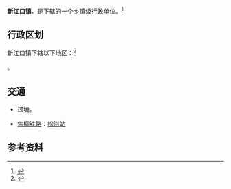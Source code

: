 {{中国乡级行政区|42/10/87/100/000}}

'''新江口镇'''，是{{PRC admin/fullname|42/10/87/100/000|3}}下辖的一个[[乡镇|乡镇]]级行政单位。<ref>{{PRC admin/ref sgc|{{PRC admin/parent|42/10/87/100/000}}}}</ref>

== 行政区划 ==

新江口镇下辖以下地区：<ref>{{PRC admin/ref sgc|42/10/87/100/000}}</ref>

{{PRC admin/children|42/10/87/100/000}}。

== 交通 ==
* {{中国国道名|351}}过境。
* {{rint|cn|rail}}[[焦柳铁路|焦柳铁路]]：[[松滋站|松滋站]]

== 参考资料 ==
{{reflist}}

{{PRC admin/navcat|42/10/87/100/000}}